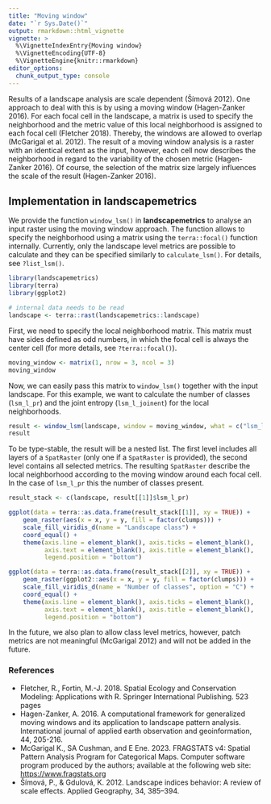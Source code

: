```yaml
---
title: "Moving window"
date: "`r Sys.Date()`"
output: rmarkdown::html_vignette
vignette: >
  %\VignetteIndexEntry{Moving window}
  %\VignetteEncoding{UTF-8}
  %\VignetteEngine{knitr::rmarkdown}
editor_options: 
  chunk_output_type: console
---
```


Results of a landscape analysis are scale dependent (Šímová 2012).
One approach to deal with this is by using a moving window (Hagen-Zanker 2016).
For each focal cell in the landscape, a matrix is used to specify the neighborhood and the metric value of this local neighborhood is assigned to each focal cell (Fletcher 2018).
Thereby, the windows are allowed to overlap (McGarigal et al. 2012).
The result of a moving window analysis is a raster with an identical extent as the input, however, each cell now describes the neighborhood in regard to the variability of the chosen metric (Hagen-Zanker 2016).
Of course, the selection of the matrix size largely influences the scale of the result (Hagen-Zanker 2016).

## Implementation in **landscapemetrics**

We provide the function `window_lsm()` in **landscapemetrics** to analyse an input raster using the moving window approach. The function allows to specify the neighborhood using a matrix using the `terra::focal()` function internally. 
Currently, only the landscape level metrics are possible to calculate and they can be specified similarly to `calculate_lsm()`.
For details, see `?list_lsm()`.

```r
library(landscapemetrics)
library(terra)
library(ggplot2)

# internal data needs to be read
landscape <- terra::rast(landscapemetrics::landscape)
```

First, we need to specify the local neighborhood matrix. 
This matrix must have sides defined as odd numbers, in which the focal cell is always the center cell (for more details, see `?terra::focal()`). 

```r
moving_window <- matrix(1, nrow = 3, ncol = 3)
moving_window
```

Now, we can easily pass this matrix to `window_lsm()` together with the input landscape.
For this example, we want to calculate the number of classes (`lsm_l_pr`) and the joint entropy (`lsm_l_joinent`) for the local neighborhoods.

```r
result <- window_lsm(landscape, window = moving_window, what = c("lsm_l_pr", "lsm_l_joinent"))
result
```

To be type-stable, the result will be a nested list. 
The first level includes all layers of a `SpatRaster` (only one if a `SpatRaster` is provided), the second level contains all selected metrics. 
The resulting `SpatRaster` describe the local neighborhood according to the moving window around each focal cell.
In the case of `lsm_l_pr` this the number of classes present.

```r
result_stack <- c(landscape, result[[1]]$lsm_l_pr)

ggplot(data = terra::as.data.frame(result_stack[[1]], xy = TRUE)) + 
    geom_raster(aes(x = x, y = y, fill = factor(clumps))) + 
    scale_fill_viridis_d(name = "Landscape class") + 
    coord_equal() + 
    theme(axis.line = element_blank(), axis.ticks = element_blank(), 
          axis.text = element_blank(), axis.title = element_blank(), 
          legend.position = "bottom")

ggplot(data = terra::as.data.frame(result_stack[[2]], xy = TRUE)) + 
    geom_raster(ggplot2::aes(x = x, y = y, fill = factor(clumps))) + 
    scale_fill_viridis_d(name = "Number of classes", option = "C") + 
    coord_equal() + 
    theme(axis.line = element_blank(), axis.ticks = element_blank(), 
          axis.text = element_blank(), axis.title = element_blank(), 
          legend.position = "bottom")
```

In the future, we also plan to allow class level metrics, however, patch metrics are not meaningful (McGarigal 2012) and will not be added in the future.

### References 

- Fletcher, R., Fortin, M.-J. 2018. Spatial Ecology and Conservation Modeling: Applications with R. Springer International Publishing. 523 pages
- Hagen-Zanker, A. 2016. A computational framework for generalized moving windows and its application to landscape pattern analysis. International journal of applied earth observation and geoinformation, 44, 205-216.
- McGarigal K., SA Cushman, and E Ene. 2023. FRAGSTATS v4: Spatial Pattern Analysis Program for Categorical Maps. Computer software program produced by the authors; available at the following web site: <https://www.fragstats.org>
- Šímová, P., & Gdulová, K. 2012. Landscape indices behavior: A review of scale effects. Applied Geography, 34, 385–394.
